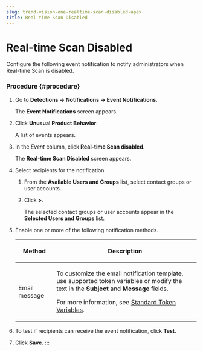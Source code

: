 ```yaml
---
slug: trend-vision-one-realtime-scan-disabled-apex
title: Real-time Scan Disabled
---
```

# Real-time Scan Disabled

Configure the following event notification to notify administrators when Real-time Scan is disabled.

### Procedure {#procedure}

1.  Go to **Detections → Notifications → Event Notifications**.

    The **Event Notifications** screen appears.

2.  Click **Unusual Product Behavior**.

    A list of events appears.

3.  In the *Event* column, click **Real-time Scan disabled**.

    The **Real-time Scan Disabled** screen appears.

4.  Select recipients for the notification.

    1.  From the **Available Users and Groups** list, select contact groups or user accounts.

    2.  Click **\>**.

        The selected contact groups or user accounts appear in the **Selected Users and Groups** list.

5.  Enable one or more of the following notification methods.

    <table>
    <colgroup>
    <col style="width: 21%" />
    <col style="width: 79%" />
    </colgroup>
    <thead>
    <tr>
    <th><p>Method</p></th>
    <th><p>Description</p></th>
    </tr>
    </thead>
    <tbody>
    <tr>
    <td><p>Email message</p></td>
    <td><p>To customize the email notification template, use supported token variables or modify the text in the <strong>Subject</strong> and <strong>Message</strong> fields.</p>
    <p>For more information, see <a href="trend-vision-one-standard-token-variables">Standard Token Variables</a>.</p></td>
    </tr>
    </tbody>
    </table>

6.  To test if recipients can receive the event notification, click **Test**.

7.  Click **Save**.
:::
